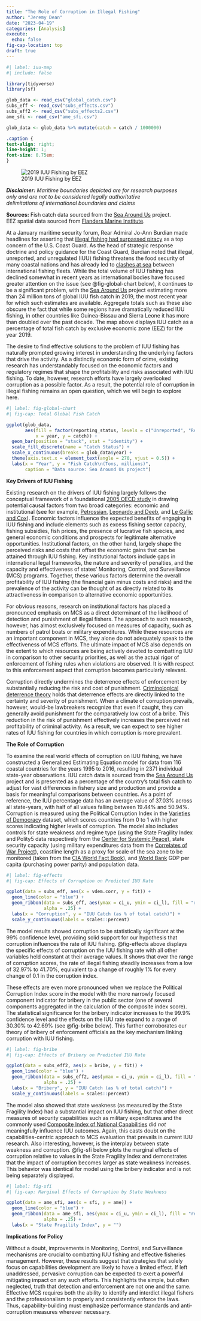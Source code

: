 ```yaml
---
title: "The Role of Corruption in Illegal Fishing"
author: "Jeremy Dean"
date: "2023-04-19"
categories: [Analysis]
execute:
  echo: false
fig-cap-location: top
draft: true
---
```


```r
#| label: iuu-map
#| include: false

library(tidyverse)
library(sf)

glob_data <- read_csv("global_catch.csv")
subs_eff <- read_csv("subs_effects.csv")
subs_eff2 <- read_csv("subs_effects2.csv")
ame_sfi <- read_csv("ame_sfi.csv")

glob_data <- glob_data %>% mutate(catch = catch / 1000000)

```

```css
.caption {
text-align: right;
line-height: 1;
font-size: 0.75em;
}
```

![2019 IUU Fishing by EEZ](figures/iuu_map.png){#fig-map}

::: caption
***Disclaimer:** Maritime boundaries depicted are for research purposes\
only and are not to be considered legally authoritative\
delimitations of international boundaries and claims*

**Sources:** Fish catch data sourced from the [Sea Around Us](http://www.seaaroundus.org) project.\
EEZ spatial data sourced from [Flanders Marine Institute](https://www.vliz.be/en).
:::

At a January maritime security forum, Rear Admiral Jo-Ann Burdian made headlines for asserting that [illegal fishing had surpassed piracy](https://www.sportfishingmag.com/news/illegal-fishing-worse-than-piracy/) as a top concern of the U.S. Coast Guard. As the head of strategic response doctrine and policy guidance for the Coast Guard, Burdian noted that illegal, unreported, and unregulated (IUU) fishing threatens the food security of many coastal nations and has already led to [clashes at sea](https://www.newsweek.com/china-seeks-maritime-dominance-gunboat-filled-fishing-fleets-1673672) between international fishing fleets. While the total volume of IUU fishing has declined somewhat in recent years as international bodies have focused greater attention on the issue (see @fig-global-chart below), it continues to be a significant problem, with the [Sea Around Us](http://www.seaaroundus.org) project estimating more than 24 million tons of global IUU fish catch in 2019, the most recent year for which such estimates are available. Aggregate totals such as these also obscure the fact that while some regions have dramatically reduced IUU fishing, in other countries like Guinea-Bissau and Sierra Leone it has more than doubled over the past decade. The map above displays IUU catch as a percentage of total fish catch by exclusive economic zone (EEZ) for the year 2019.

The desire to find effective solutions to the problem of IUU fishing has naturally prompted growing interest in understanding the underlying factors that drive the activity. As a distinctly economic form of crime, existing research has understandably focused on the economic factors and regulatory regimes that shape the profitability and risks associated with IUU fishing. To date, however, research efforts have largely overlooked corruption as a possible factor. As a result, the potential role of corruption in illegal fishing remains an open question, which we will begin to explore here.

```r
#| label: fig-global-chart
#| fig-cap: Total Global Fish Catch

ggplot(glob_data, 
       aes(fill = factor(reporting_status, levels = c("Unreported", "Reported")), 
           x = year, y = catch)) +
  geom_bar(position = "stack", stat = "identity") +
  scale_fill_discrete(name = "Catch Status") +
  scale_x_continuous(breaks = glob_data$year) +
  theme(axis.text.x = element_text(angle = 270, vjust = 0.5)) + 
  labs(x = "Year", y = "Fish Catch\n(Tons, millions)", 
       caption = "Data source: Sea Around Us project")
```

**Key Drivers of IUU Fishing**

Existing research on the drivers of IUU fishing largely follows the conceptual framework of a foundational [2005 OECD study](https://www.oecd.org/greengrowth/fisheries/whyfishpiracypersiststheeconomicsofillegalunreportedandunregulatedfishing.htm) in drawing potential causal factors from two broad categories: economic and institutional (see for example, [Petrossian](https://doi.org/10.1016/j.biocon.2014.09.005), [Leonardo and Deeb](https://iopscience.iop.org/article/10.1088/1755-1315/1081/1/012013), and [Le Gallic and Cox](https://doi.org/10.1016/j.marpol.2005.09.008)). Economic factors influence the expected benefits of engaging in IUU fishing and include elements such as excess fishing sector capacity, fishing subsidies, fish prices, the presence of lucrative fish species, and general economic conditions and prospects for legitimate alternative opportunities. Institutional factors, on the other hand, largely shape the perceived risks and costs that offset the economic gains that can be attained through IUU fishing. Key institutional factors include gaps in international legal frameworks, the nature and severity of penalties, and the capacity and effectiveness of states' Monitoring, Control, and Surveillance (MCS) programs. Together, these various factors determine the overall profitability of IUU fishing (the financial gain minus costs and risks) and the prevalence of the activity can be thought of as directly related to its attractiveness in comparison to alternative economic opportunities.

For obvious reasons, research on institutional factors has placed a pronounced emphasis on MCS as a direct determinant of the likelihood of detection and punishment of illegal fishers. The approach to such research, however, has almost exclusively focused on measures of capacity, such as numbers of patrol boats or military expenditures. While these resources are an important component in MCS, they alone do not adequately speak to the effectiveness of MCS efforts. The ultimate impact of MCS also depends on the extent to which resources are being actively devoted to combatting IUU in comparison to other security priorities, as well as the actual rigor of enforcement of fishing rules when violations are observed. It is with respect to this enforcement aspect that corruption becomes particularly relevant.

Corruption directly undermines the deterrence effects of enforcement by substantially reducing the risk and cost of punishment. [Criminological deterrence theory](https://www.jstor.org/stable/1830482) holds that deterrence effects are directly linked to the certainty and severity of punishment. When a climate of corruption prevails, however, would-be lawbreakers recognize that even if caught, they can generally avoid punishment for the comparatively low cost of a bribe. This reduction in the risk of punishment effectively increases the perceived net profitability of criminal activity. As a result, we can expect to see higher rates of IUU fishing for countries in which corruption is more prevalent.

**The Role of Corruption**

To examine the real world effects of corruption on IUU fishing, we have constructed a Generalized Estimating Equation model for data from 116 coastal countries for the years 1995 to 2016, resulting in 2371 individual state-year observations. IUU catch data is sourced from the [Sea Around Us](http://www.seaaroundus.org) project and is presented as a percentage of the country's total fish catch to adjust for vast differences in fishery size and production and provide a basis for meaningful comparisons between countries. As a point of reference, the IUU percentage data has an average value of 37.03% across all state-years, with half of all values falling between 19.44% and 50.94%. Corruption is measured using the Political Corruption Index in the [Varieties of Democracy](https://www.v-dem.net) dataset, which scores countries from 0 to 1 with higher scores indicating higher levels of corruption. The model also includes controls for state weakness and regime type (using the State Fragility Index and Polity5 data respectively from the [Center for Systemic Peace](https://www.systemicpeace.org/index.html)), state security capacity (using military expenditures data from the [Correlates of War Project](https://correlatesofwar.org)), coastline length as a proxy for scale of the sea zone to be monitored (taken from the [CIA World Fact Book](https://www.cia.gov/the-world-factbook/)), and [World Bank](https://data.worldbank.org/) GDP per capita (purchasing power parity) and population data.

```r
#| label: fig-effects
#| fig-cap: Effects of Corruption on Predicted IUU Rate

ggplot(data = subs_eff, aes(x = vdem.corr, y = fit)) + 
  geom_line(color = "blue") +
  geom_ribbon(data = subs_eff, aes(ymax = ci_u, ymin = ci_l), fill = "red", 
              alpha = .25) +
  labs(x = "Corruption", y = "IUU Catch (as % of total catch)") +
  scale_y_continuous(labels = scales::percent)

```

The model results showed corruption to be statistically significant at the 99% confidence level, providing solid support for our hypothesis that corruption influences the rate of IUU fishing. @fig-effects above displays the specific effects of corruption on the IUU fishing rate with all other variables held constant at their average values. It shows that over the range of corruption scores, the rate of illegal fishing steadily increases from a low of 32.97% to 41.70%, equivalent to a change of roughly 1% for every change of 0.1 in the corruption index.

These effects are even more pronounced when we replace the Political Corruption Index score in the model with the more narrowly focused component indicator for bribery in the public sector (one of several components aggregated in the calculation of the composite index score). The statistical significance for the bribery indicator increases to the 99.9% confidence level and the effects on the IUU rate expand to a range of 30.30% to 42.69% (see @fig-bribe below). This further corroborates our theory of bribery of enforcement officials as the key mechanism linking corruption with IUU fishing.

```r
#| label: fig-bribe
#| fig-cap: Effects of Bribery on Predicted IUU Rate

ggplot(data = subs_eff2, aes(x = bribe, y = fit)) + 
  geom_line(color = "blue") +
  geom_ribbon(data = subs_eff2, aes(ymax = ci_u, ymin = ci_l), fill = "red", 
              alpha = .25) +
  labs(x = "Bribery", y = "IUU Catch (as % of total catch)") +
  scale_y_continuous(labels = scales::percent)
```

The model also showed that state weakness (as measured by the State Fragility Index) had a substantial impact on IUU fishing, but that other direct measures of security capabilities such as military expenditures and the commonly used [Composite Index of National Capabilities](https://correlatesofwar.org/data-sets/national-material-capabilities/) did *not* meaningfully influence IUU outcomes. Again, this casts doubt on the capabilities-centric approach to MCS evaluation that prevails in current IUU research. Also interesting, however, is the interplay between state weakness and corruption. @fig-sfi below plots the marginal effects of corruption relative to values in the State Fragility Index and demonstrates that the impact of corruption becomes larger as state weakness increases. This behavior was identical for model using the bribery indicator and is not being separately displayed.

```r
#| label: fig-sfi
#| fig-cap: Marginal Effects of Corruption by State Weakness

ggplot(data = ame_sfi, aes(x = sfi, y = ame)) + 
  geom_line(color = "blue") +
  geom_ribbon(data = ame_sfi, aes(ymax = ci_u, ymin = ci_l), fill = "red", 
              alpha = .25) +
  labs(x = "State Fragility Index", y = "")
```

**Implications for Policy**

Without a doubt, improvements in Monitoring, Control, and Surveillance mechanisms are crucial to combatting IUU fishing and effective fisheries management. However, these results suggest that strategies that solely focus on capabilities development are likely to have a limited effect. If left unaddressed, pervasive corruption can be expected to exert a powerful mitigating impact on any such efforts. This highlights the simple, but often neglected, truth that detection and enforcement are not one and the same. Effective MCS requires both the ability to identify and interdict illegal fishers and the professionalism to properly and consistently enforce the laws. Thus, capability-building must emphasize performance standards and anti-corruption measures wherever necessary.
